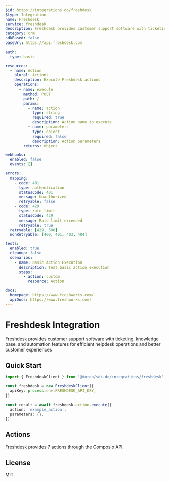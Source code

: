 ```yaml
---
$id: https://integrations.do/freshdesk
$type: Integration
name: Freshdesk
service: freshdesk
description: Freshdesk provides customer support software with ticketing, knowledge base, and automation features for efficient helpdesk operations and better customer experiences
category: crm
sdkBased: false
baseUrl: https://api.freshdesk.com

auth:
  type: basic

resources:
  - name: Action
    plural: Actions
    description: Execute Freshdesk actions
    operations:
      - name: execute
        method: POST
        path: /
        params:
          - name: action
            type: string
            required: true
            description: Action name to execute
          - name: parameters
            type: object
            required: false
            description: Action parameters
        returns: object

webhooks:
  enabled: false
  events: []

errors:
  mapping:
    - code: 401
      type: authentication
      statusCode: 401
      message: Unauthorized
      retryable: false
    - code: 429
      type: rate_limit
      statusCode: 429
      message: Rate limit exceeded
      retryable: true
  retryable: [429, 500]
  nonRetryable: [400, 401, 403, 404]

tests:
  enabled: true
  cleanup: false
  scenarios:
    - name: Basic Action Execution
      description: Test basic action execution
      steps:
        - action: custom
          resource: Action

docs:
  homepage: https://www.freshworks.com/
  apiDocs: https://www.freshworks.com/
---
```


# Freshdesk Integration

Freshdesk provides customer support software with ticketing, knowledge base, and automation features for efficient helpdesk operations and better customer experiences

## Quick Start

```typescript
import { FreshdeskClient } from '@dotdo/sdk.do/integrations/freshdesk'

const freshdesk = new FreshdeskClient({
  apiKey: process.env.FRESHDESK_API_KEY,
})

const result = await freshdesk.action.execute({
  action: 'example_action',
  parameters: {},
})
```

## Actions

Freshdesk provides 7 actions through the Composio API.

## License

MIT

